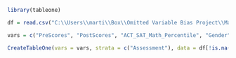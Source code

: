 
```r
library(tableone)

df = read.csv("C:\\Users\\marti\\Box\\Omitted Variable Bias Project\\MasterData.csv")

vars = c("PreScores", "PostScores", "ACT_SAT_Math_Percentile", "Gender", "URM_Status", "Class_Standing", "First_Gen_Status", "AP_Calculus_AB", "AP_Calculus_BC", "Season", "Sequence", "Course_Content")

CreateTableOne(vars = vars, strata = c("Assessment"), data = df[!is.na(df$PreScores) & !is.na(df$PostScores),])
```
